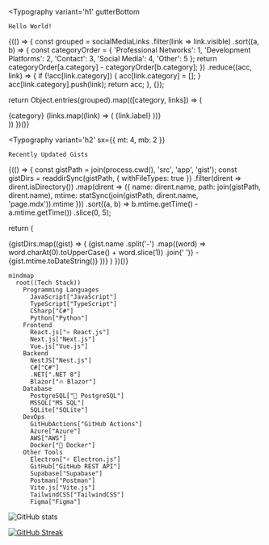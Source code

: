 
<Typography
	variant='h1'
	gutterBottom
>
	Hello World!
</Typography>

{(() => {
const grouped = socialMediaLinks
.filter(link => link.visible)
.sort((a, b) => {
const categoryOrder = {
'Professional Networks': 1,
'Development Platforms': 2,
'Contact': 3,
'Social Media': 4,
'Other': 5
};
return categoryOrder[a.category] - categoryOrder[b.category];
})
.reduce((acc, link) => {
if (!acc[link.category]) {
acc[link.category] = [];
}
acc[link.category].push(link);
return acc;
}, {});

return Object.entries(grouped).map(([category, links]) => (

<div key={category}>
	<Typography
		variant='h6'
		sx={{ mt: 2, mb: 1 }}
	>
		{category}
	</Typography>
	<List>
		{links.map((link) => (
			<ListItem key={link.link.toString()}>
				<MuiLink
					component={Link}
					href={link.link.toString()}
					target='_blank'
					sx={{
						display: 'flex',
						alignItems: 'center',
						color: 'primary.main',
						'&:hover': {
							'& .MuiSvgIcon-root': {
								opacity: 1,
							},
						},
					}}
				>
					{link.label}
					<OpenInNewIcon
						sx={{
							ml: 0.5,
							fontSize: '1rem',
							opacity: 0,
							transition: 'opacity 0.2s',
						}}
					/>
				</MuiLink>
			</ListItem>
		))}
	</List>
</div>
)) })()}

<Typography
	variant='h2'
	sx={{ mt: 4, mb: 2 }}
>
	Recently Updated Gists
</Typography>

{(() => {
const gistPath = join(process.cwd(), 'src', 'app', 'gist');
const gistDirs = readdirSync(gistPath, { withFileTypes: true })
.filter(dirent => dirent.isDirectory())
.map(dirent => ({
name: dirent.name,
path: join(gistPath, dirent.name),
mtime: statSync(join(gistPath, dirent.name, 'page.mdx')).mtime
}))
.sort((a, b) => b.mtime.getTime() - a.mtime.getTime())
.slice(0, 5);

return (

<List>
	{gistDirs.map((gist) => (
		<ListItem key={gist.name}>
			<MuiLink
				component={Link}
				href={`/gist/${gist.name}`}
				sx={{ color: 'primary.main' }}
			>
				{gist.name
					.split('-')
					.map((word) => word.charAt(0).toUpperCase() + word.slice(1))
					.join(' ')}
			</MuiLink>
			<Typography
				component='span'
				sx={{ ml: 1 }}
			>
				- {gist.mtime.toDateString()}
			</Typography>
		</ListItem>
	))}
</List>
) })()}

```mermaid
mindmap
  root((Tech Stack))
    Programming Languages
      JavaScript["JavaScript"]
      TypeScript["TypeScript"]
      CSharp["C#"]
      Python["Python"]
    Frontend
      React.js["⚛️ React.js"]
      Next.js["Next.js"]
      Vue.js["Vue.js"]
    Backend
      NestJS["Nest.js"]
      C#["C#"]
      .NET[".NET 8"]
      Blazor["🔥 Blazor"]
    Database
      PostgreSQL["🐘 PostgreSQL"]
      MSSQL["MS SQL"]
      SQLite["SQLite"]
    DevOps
      GitHubActions["GitHub Actions"]
      Azure["Azure"]
      AWS["AWS"]
      Docker["🐳 Docker"]
    Other Tools
      Electron["⚡ Electron.js"]
      GitHub["GitHub REST API"]
      Supabase["Supabase"]
      Postman["Postman"]
      Vite.js["Vite.js"]
      TailwindCSS["TailwindCSS"]
      Figma["Figma"]
```

![GitHub stats](https://github-readme-stats.vercel.app/api?username=sametcn99&show_icons=true&theme=dark)

[![GitHub Streak](https://github-readme-streak-stats.herokuapp.com?user=sametcn99&theme=dark&hide_border=true&border_radius=6&date_format=M%20j%5B%2C%20Y%5D)](https://git.io/streak-stats)
